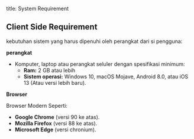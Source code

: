 title: System Requirement

## Client Side Requirement
kebutuhan sistem yang harus dipenuhi oleh perangkat dari si pengguna:

**perangkat**

- Komputer, laptop atau perangkat seluler dengan spesifikasi minimum:
  - **Ram:** 2 GB atau lebih
  - **Sistem operasi:** Windows 10, macOS Mojave, Android 8.0, atau iOS 13 (Atau versi lebih baru).

**Browser**

Browser Modern Seperti: 

- **Google Chrome** (versi 90 ke atas).
- **Mozilla Firefox** (versi 88 ke atas).
- **Microsoft Edge** (versi chronium).

